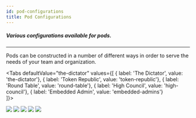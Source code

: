 ```yaml
---
id: pod-configurations
title: Pod Configurations
---
```



<!-- Import pod configuration images -->

##### Various configurations available for pods.
---

Pods can be constructed in a number of different ways in order to serve the needs of your team and organization.

<Tabs
  defaultValue="the-dictator"
  values={[
    { label: 'The Dictator', value: 'the-dictator'},
    { label: 'Token Republic', value: 'token-republic'},
    { label: 'Round Table', value: 'round-table'},
    { label: 'High Council', value: 'high-council'},
    { label: 'Embedded Admin', value: 'embedded-admins'}    
  ]}>

  <TabItem value="the-dictator">
   <img src={dictator} />
  </TabItem>
  <TabItem value="token-republic">
   <img src={tokenRepublic} />
  </TabItem>
  <TabItem value="round-table">
   <img src={roundTable} />
  </TabItem>
  <TabItem value="high-council">
   <img src={highCouncil} />
  </TabItem>
  <TabItem value="embedded-admins">
   <img src={embeddedAdmins} />
  </TabItem>

</Tabs>
